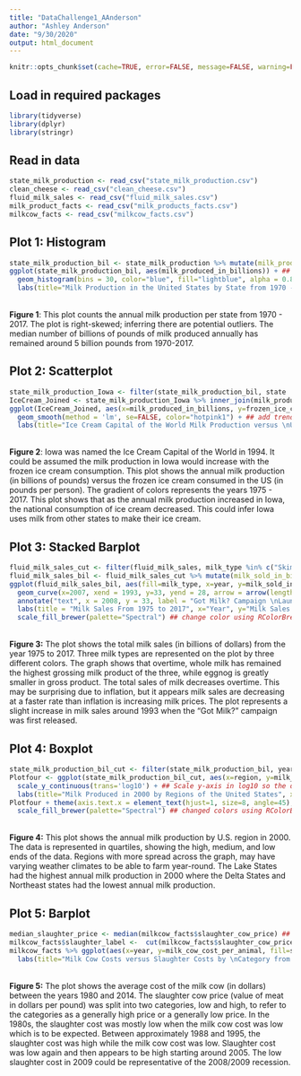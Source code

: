 ```yaml
---
title: "DataChallenge1_AAnderson"
author: "Ashley Anderson"
date: "9/30/2020"
output: html_document
---
```


```r
knitr::opts_chunk$set(cache=TRUE, error=FALSE, message=FALSE, warning=FALSE, tidy.opts=list(width.cutoff=60),tidy=TRUE)
```

## Load in required packages
```r
library(tidyverse)
library(dplyr)
library(stringr)
```
## Read in data
```r
state_milk_production <- read_csv("state_milk_production.csv")
clean_cheese <- read_csv("clean_cheese.csv")
fluid_milk_sales <- read_csv("fluid_milk_sales.csv")
milk_product_facts <- read_csv("milk_products_facts.csv")
milkcow_facts <- read_csv("milkcow_facts.csv")
```

## Plot 1: Histogram
```r
state_milk_production_bil <- state_milk_production %>% mutate(milk_produced_in_billions = (milk_produced/1000000000)) ## Added column to data frame to change milk production units to billions
ggplot(state_milk_production_bil, aes(milk_produced_in_billions)) + ## Initiated ggplot and built histogram
  geom_histogram(bins = 30, color="blue", fill="lightblue", alpha = 0.8) + ## Changed bin size to see more of the variability, changed fill, outline and transparency of bins
  labs(title="Milk Production in the United States by State from 1970 - 2017", x="Annual Milk Production (billions of pounds)", y="Number of States") # Added title, and x and y axis labels
```
<br>**Figure 1**: This plot counts the annual milk production per state from 1970 - 2017. The plot is right-skewed; inferring there are potential outliers. The median number of billions of pounds of milk produced annually has remained around 5 billion pounds from 1970-2017.

## Plot 2: Scatterplot

```r
state_milk_production_Iowa <- filter(state_milk_production_bil, state  == "Iowa") ## Filter data frame Plot 1 to only show the ice cream capital of the world
IceCream_Joined <- state_milk_production_Iowa %>% inner_join(milk_product_facts, by = c('year' = 'year')) ## Join milk_product_facts with the Iowa milk production
ggplot(IceCream_Joined, aes(x=milk_produced_in_billions, y=frozen_ice_cream_regular, color = year)) + geom_point() + ## Initiate ggplot to plot the ice cream consumption in the US compared to the milk production in Iowa data on a scatter plot
  geom_smooth(method = 'lm', se=FALSE, color="hotpink1") + ## add trendline without error bars and change color
  labs(title="Ice Cream Capital of the World Milk Production versus \nUnited States Ice Cream Consuption from 1975 - 2017", x="Iowa Annual Milk Production (billions of pounds)", y="Frozen Ice Cream Consumed (pounds per person)", color="Year") # Add title, x and y labels, and color in the year
```
<br>**Figure 2**: Iowa was named the Ice Cream Capital of the World in 1994. It could be assumed the milk production in Iowa would increase with the frozen ice cream consumption. This plot shows the annual milk production (in billions of pounds) versus the frozen ice cream consumed in the US (in pounds per person). The gradient of colors represents the years 1975 - 2017. This plot shows that as the annual milk production increased in Iowa, the national consumption of ice cream decreased. This could infer Iowa uses milk from other states to make their ice cream.

## Plot 3: Stacked Barplot
```r
fluid_milk_sales_cut <- filter(fluid_milk_sales, milk_type %in% c("Skim", "Whole", "Eggnog")) ## Filter data frame to only show three types of milk for comparability
fluid_milk_sales_bil <- fluid_milk_sales_cut %>% mutate(milk_sold_in_billions = (pounds/1000000000)) ## Added column to data frame to show sales in billions for easier graphing
ggplot(fluid_milk_sales_bil, aes(fill=milk_type, x=year, y=milk_sold_in_billions)) +  geom_bar(position='stack', stat='identity') + ## Initialize ggplot to create barplot mapping year versus milk sales for 3 different milk types
  geom_curve(x=2007, xend = 1993, y=33, yend = 28, arrow = arrow(length = unit(0.3, "cm")), curvature=0.5) + ## Add arrow line pointing to 1993
  annotate("text", x = 2008, y = 33, label = "Got Milk? Campaign \nLaunched", size=3, hjust=0) + ## Add text to arrow line
  labs(title = "Milk Sales From 1975 to 2017", x="Year", y="Milk Sales (billions of $)", fill="Type of Milk") + ## Add title, x and y labels, and legend title
  scale_fill_brewer(palette="Spectral") ## change color using RColorBrewer
```
<br>**Figure 3:** The plot shows the total milk sales (in billions of dollars) from the year 1975 to 2017. Three milk types are represented on the plot by three different colors. The graph shows that overtime, whole milk has remained the highest grossing milk product of the three, while eggnog is greatly smaller in gross product. The total sales of milk decreases overtime. This may be surprising due to inflation, but it appears milk sales are decreasing at a faster rate than inflation is increasing milk prices. The plot represents a slight increase in milk sales around 1993 when the "Got Milk?" campaign was first released.

## Plot 4: Boxplot
```r
state_milk_production_bil_cut <- filter(state_milk_production_bil, year == "2000") ## Used mutated data frame from Plot 1 and filtered to only represent the year 2000
Plotfour <- ggplot(state_milk_production_bil_cut, aes(x=region, y=milk_produced_in_billions, fill=region)) + geom_boxplot() + ## Initialize ggplot and create boxplot
  scale_y_continuous(trans='log10') + ## Scale y-axis in log10 so the data is not squished to the bottom and easily visable
  labs(title="Milk Produced in 2000 by Regions of the United States", x="Regions of the United States", y="Annual Milk Production (billions of pounds)") ## Add title, x label and y label
Plotfour + theme(axis.text.x = element_text(hjust=1, size=8, angle=45),legend.position = "none") + ## Adjust the spacing, size, and angle of the x-axis labels so they are all readable. Also removed the legend because it didn't add anything to the graph.
  scale_fill_brewer(palette="Spectral") ## changed colors using RColorBrewer
```
<br>**Figure 4:** This plot shows the annual milk production by U.S. region in 2000. The data is represented in quartiles, showing the high, medium, and low ends of the data. Regions with more spread across the graph, may have varying weather climates to be able to farm year-round. The Lake States had the highest annual milk production in 2000 where the Delta States and Northeast states had the lowest annual milk production.

## Plot 5: Barplot
```r
median_slaughter_price <- median(milkcow_facts$slaughter_cow_price) ## Calculate median price for grouping
milkcow_facts$slaughter_label <-  cut(milkcow_facts$slaughter_cow_price, breaks=c(0, 0.45, 1.0204), labels=c("low", "high")) ## Group slaughter price into two groups
milkcow_facts %>% ggplot(aes(x=year, y=milk_cow_cost_per_animal, fill=slaughter_label)) + geom_bar(stat="identity", position=position_dodge()) + ## Initiate ggplot and plot cost per milk cow by year factoring in the slaughter category 
  labs(title="Milk Cow Costs versus Slaughter Costs by \nCategory from 1980 to 2014", x="Year", y="Average cost of milk cow per animal (dollars)", fill="Categorical \nSlaughter Cost") ## Add title, x and y labels, and legend title
```
<br> **Figure 5:** The plot shows the average cost of the milk cow (in dollars) between the years 1980 and 2014. The slaughter cow price (value of meat in dollars per pound) was split into two categories, low and high, to refer to the categories as a generally high price or a generally low price. In the 1980s, the slaughter cost was mostly low when the milk cow cost was low which is to be expected. Between approximately 1988 and 1995, the slaughter cost was high while the milk cow cost was low. Slaughter cost was low again and then appears to be high starting around 2005. The low slaughter cost in 2009 could be representative of the 2008/2009 recession.








